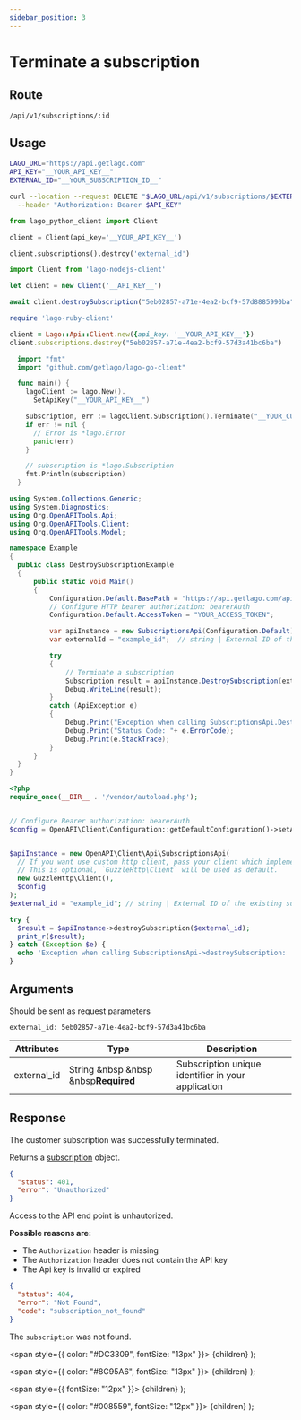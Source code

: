 ```yaml
---
sidebar_position: 3
---
```



# Terminate a subscription

## Route

```curl title="DELETE"
/api/v1/subscriptions/:id
```

## Usage

<Tabs groupId="prog-language">
  <TabItem value="curl" label="Curl" default>

  ```bash
  LAGO_URL="https://api.getlago.com"
  API_KEY="__YOUR_API_KEY__"
  EXTERNAL_ID="__YOUR_SUBSCRIPTION_ID__"

  curl --location --request DELETE "$LAGO_URL/api/v1/subscriptions/$EXTERNAL_ID" \
    --header "Authorization: Bearer $API_KEY"
  ```
  </TabItem>

  <TabItem value="python" label="Python">

  ```python
  from lago_python_client import Client

  client = Client(api_key='__YOUR_API_KEY__')

  client.subscriptions().destroy('external_id')
  ```
  </TabItem>

  <TabItem value="javascript" label="Node.js">

  ```javascript
  import Client from 'lago-nodejs-client'

  let client = new Client('__API_KEY__')

  await client.destroySubscription("5eb02857-a71e-4ea2-bcf9-57d8885990ba")
  ```
  </TabItem>

  <TabItem value="ruby" label="Ruby">

  ```ruby
  require 'lago-ruby-client'

  client = Lago::Api::Client.new({api_key: '__YOUR_API_KEY__'})
  client.subscriptions.destroy("5eb02857-a71e-4ea2-bcf9-57d3a41bc6ba")
  ```
  </TabItem>

  <TabItem value="go" label="Go">

  ```go
    import "fmt"
    import "github.com/getlago/lago-go-client"

    func main() {
      lagoClient := lago.New().
        SetApiKey("__YOUR_API_KEY__")

      subscription, err := lagoClient.Subscription().Terminate("__YOUR_CUSTOMER_ID__")
      if err != nil {
        // Error is *lago.Error
        panic(err)
      }

      // subscription is *lago.Subscription
      fmt.Println(subscription)
    }
  ```

  </TabItem>

  <TabItem value="csharp" label="C#">

  ```csharp
using System.Collections.Generic;
using System.Diagnostics;
using Org.OpenAPITools.Api;
using Org.OpenAPITools.Client;
using Org.OpenAPITools.Model;

namespace Example
{
    public class DestroySubscriptionExample
    {
        public static void Main()
        {
            Configuration.Default.BasePath = "https://api.getlago.com/api/v1";
            // Configure HTTP bearer authorization: bearerAuth
            Configuration.Default.AccessToken = "YOUR_ACCESS_TOKEN";

            var apiInstance = new SubscriptionsApi(Configuration.Default);
            var externalId = "example_id";  // string | External ID of the existing subscription

            try
            {
                // Terminate a subscription
                Subscription result = apiInstance.DestroySubscription(externalId);
                Debug.WriteLine(result);
            }
            catch (ApiException e)
            {
                Debug.Print("Exception when calling SubscriptionsApi.DestroySubscription: " + e.Message );
                Debug.Print("Status Code: "+ e.ErrorCode);
                Debug.Print(e.StackTrace);
            }
        }
    }
}
  ```

  </TabItem>
  <TabItem value="php" label="PHP">

  ```php
<?php
require_once(__DIR__ . '/vendor/autoload.php');


// Configure Bearer authorization: bearerAuth
$config = OpenAPI\Client\Configuration::getDefaultConfiguration()->setAccessToken('YOUR_ACCESS_TOKEN');


$apiInstance = new OpenAPI\Client\Api\SubscriptionsApi(
    // If you want use custom http client, pass your client which implements `GuzzleHttp\ClientInterface`.
    // This is optional, `GuzzleHttp\Client` will be used as default.
    new GuzzleHttp\Client(),
    $config
);
$external_id = "example_id"; // string | External ID of the existing subscription

try {
    $result = $apiInstance->destroySubscription($external_id);
    print_r($result);
} catch (Exception $e) {
    echo 'Exception when calling SubscriptionsApi->destroySubscription: ', $e->getMessage(), PHP_EOL;
}
  ```

  </TabItem>

</Tabs>


## Arguments

Should be sent as request parameters

```
external_id: 5eb02857-a71e-4ea2-bcf9-57d3a41bc6ba
```

| Attributes | Type | Description |
| -----------| -----| ----------- |
| external_id | String &nbsp &nbsp &nbsp<Required>**Required**</Required> | Subscription unique identifier in your application |


## Response

<Tabs>
  <TabItem value="200" label="HTTP 200" default>

  The customer subscription was successfully terminated.

  Returns a [subscription](./subscription-object) object.

  </TabItem>

  <TabItem value="401" label="HTTP 401">

  ```json
  {
    "status": 401,
    "error": "Unauthorized"
  }
  ```

  Access to the API end point is unhautorized.

  **Possible reasons are:**
  * The `Authorization` header is missing
  * The `Authorization` header does not contain the API key
  * The Api key is invalid or expired


  </TabItem>

  <TabItem value="404" label="HTTP 404">

  ```json
  {
    "status": 404,
    "error": "Not Found",
    "code": "subscription_not_found"
  }
  ```

  The `subscription` was not found.

  </TabItem>
</Tabs>


  <span
    style={{
      color: "#DC3309",
      fontSize: "13px"
    }}>
    {children}
  </span>
);

  <span
    style={{
      color: "#8C95A6",
      fontSize: "13px"
    }}>
    {children}
  </span>
);

  <span
    style={{
      fontSize: "12px"
    }}>
    {children}
  </span>
);

  <span
    style={{
      color: "#008559",
      fontSize: "12px"
    }}>
    {children}
  </span>
);
